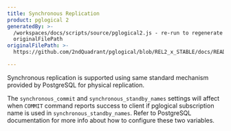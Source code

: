 ```yaml
---
title: Synchronous Replication
product: pglogical 2
generatedBy: >-
  /workspaces/docs/scripts/source/pglogical2.js - re-run to regenerate from
  originalFilePath
originalFilePath: >-
  https://github.com/2ndQuadrant/pglogical/blob/REL2_x_STABLE/docs/README.md?plain=1#L663-#L671

---
```


Synchronous replication is supported using same standard mechanism provided
by PostgreSQL for physical replication.

The `synchronous_commit` and `synchronous_standby_names` settings will affect
when `COMMIT` command reports success to client if pglogical subscription
name is used in `synchronous_standby_names`. Refer to PostgreSQL
documentation for more info about how to configure these two variables.
